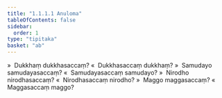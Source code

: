 ```yaml
---
title: "1.1.1.1 Anuloma"
tableOfContents: false
sidebar:
  order: 1
type: "tipitaka"
basket: "ab"
---
```



<DynamicBreadcrumb />

<Division number="2">

<Paragraph number="3">
»  Dukkhaṃ dukkhasaccaṃ?
</Paragraph>

<Paragraph number="4">
«  Dukkhasaccaṃ dukkhaṃ?
</Paragraph>

<Paragraph number="5">
»  Samudayo samudayasaccaṃ?
</Paragraph>

<Paragraph number="6">
«  Samudayasaccaṃ samudayo?
</Paragraph>

<Paragraph number="7">
»  Nirodho nirodhasaccaṃ?
</Paragraph>

<Paragraph number="8">
«  Nirodhasaccaṃ nirodho?
</Paragraph>

<Paragraph number="9">
»  Maggo maggasaccaṃ?
</Paragraph>

<Paragraph number="10">
«  Maggasaccaṃ maggo?
</Paragraph>
</Division>